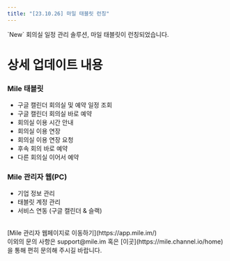 ```yaml
---
title: "[23.10.26] 마일 태블릿 런칭"
---
```

<Note>
`New` 회의실 일정 관리 솔루션, 마일 태블릿이 런칭되었습니다.
</Note>

# 상세 업데이트 내용

### Mile 태블릿
- 구글 캘린더 회의실 및 예약 일정 조회
- 구글 캘린더 회의실 바로 예약
- 회의실 이용 시간 안내
- 회의실 이용 연장
- 회의실 이용 연장 요청
- 후속 회의 바로 예약
- 다른 회의실 이어서 예약

### Mile 관리자 웹(PC)
- 기업 정보 관리
- 태블릿 계정 관리
- 서비스 연동 (구글 캘린더 & 슬랙)

<br />
[Mile 관리자 웹페이지로 이동하기](https://app.mile.im/)
<br />
<Note>이외의 문의 사항은 support@mile.im 혹은 [이곳](https://mile.channel.io/home)을 통해 편히 문의해 주시길 바랍니다.</Note>